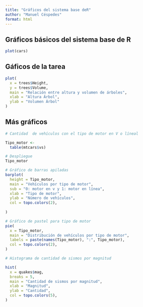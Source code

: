 ---
title: "Gráficos del sistema base deR"
author: "Manuel Céspedes"
format: html
---

## Gráficos básicos del sistema base de R

```{r}
plot(cars)
```

## Gáficos de la tarea

```{r}
plot(
  x = trees$Height,
  y = trees$Volume,
  main = "Relación entre altura y volumen de árboles",
  xlab = "Altura Árbol",
  ylab = "Volumen Árbol"
)

```
## Más gráficos
```{r}
# Cantidad  de vehículos con el tipo de motor en V o líneal

Tipo_motor <- 
  table(mtcars$vs)

# Despliegue
Tipo_motor

# Gráfico de barras apiladas
barplot(
  height = Tipo_motor,
  main = "Vehículos por tipo de motor",
  sub = "0: motor en v y 1: motor en línea",
  xlab = "Tipo de motor",
  ylab = "Número de vehículos",
  col = topo.colors(2),
  
)

```

```{r}
# Gráfico de pastel para tipo de motor
pie(
  x = Tipo_motor, 
  main = "Distribución de vehículos por tipo de motor",
  labels = paste(names(Tipo_motor), ":", Tipo_motor),
  col = topo.colors(2),
)

# Histograma de cantidad de sismos por magnitud 

hist(
  x = quakes$mag, 
  breaks = 5,
  main = "Cantidad de sismos por magnitud", 
  xlab = "Magnitud", 
  ylab = "Cantidad",
  col = topo.colors(5),
)
```

